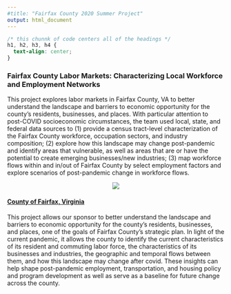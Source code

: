 ```yaml
---
#title: "Fairfax County 2020 Summer Project"
output: html_document
---
```


```css
/* this chunnk of code centers all of the headings */
h1, h2, h3, h4 {
  text-align: center;
}
```

### Fairfax County Labor Markets: Characterizing Local Workforce and Employment Networks

This project explores labor markets in Fairfax County, VA to better understand the landscape and barriers to economic opportunity for the county’s residents, businesses, and places. With particular attention to post-COVID socioeconomic circumstances, the team used local, state, and federal data sources to (1) provide a census tract-level characterization of the Fairfax County workforce, occupation sectors, and industry composition; (2) explore how this landscape may change post-pandemic and identify areas that vulnerable, as well as areas that are or have the potential to create emerging businesses/new industries; (3) map workforce flows within and in/out of Fairfax County by select employment factors and explore scenarios of post-pandemic change in workforce flows. 

<center>

![](/fairfax.png)   

</center>

#### [County of Fairfax, Virginia](https://www.fairfaxcounty.gov/) 

This project allows our sponsor to better understand the landscape and barriers to economic opportunity for the county’s residents, businesses, and places, one of the goals of Fairfax County’s strategic plan. In light of the current pandemic, it allows the county to identify the current characteristics of its resident and commuting labor force, the characteristics of its businesses and industries, the geographic and temporal flows between them, and how this landscape may change after covid. These insights can help shape post-pandemic employment, transportation, and housing policy and program development as well as serve as a baseline for future change across the county.

